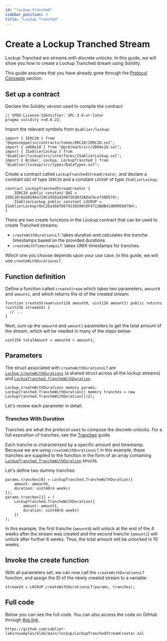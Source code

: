 ```yaml
---
id: "lockup-tranched"
sidebar_position: 3
title: "Lockup Tranched"
---
```



# Create a Lockup Tranched Stream

Lockup Tranched are streams with discrete unlocks. In this guide, we will show you how to create a Lockup Tranched
stream using Solidity.

This guide assumes that you have already gone through the [Protocol Concepts](/concepts/streaming) section.

<AdmonitionSimpleCode />

## Set up a contract

Declare the Solidity version used to compile the contract:

```solidity
// SPDX-License-Identifier: GPL-3.0-or-later
pragma solidity >=0.8.22;
```

Import the relevant symbols from `@sablier/lockup`:

```solidity
import { IERC20 } from "@openzeppelin/contracts/token/ERC20/IERC20.sol";
import { ud60x18 } from "@prb/math/src/UD60x18.sol";
import { ISablierLockup } from "@sablier/lockup/src/interfaces/ISablierLockup.sol";
import { Broker, Lockup, LockupTranched } from "@sablier/lockup/src/types/DataTypes.sol";
```

Create a contract called `LockupTranchedStreamCreator`, and declare a constant `DAI` of type `IERC20` and a constant
`LOCKUP` of type `ISablierLockup`:

```solidity
contract LockupTranchedStreamCreator {
    IERC20 public constant DAI = IERC20(0x68194a729C2450ad26072b3D33ADaCbcef39D574);
    ISablierLockup public constant LOCKUP = ISablierLockup(0xC2Da366fD67423b500cDF4712BdB41d0995b0794);
}
```

<Deployment protocol="Lockup" />

There are two create functions in the Lockup contract that can be used to create Tranched streams:

- `createWithDurationsLT`: takes duration and calculates the tranche timestamps based on the provided durations.
- `createWithTimestampsLT`: takes UNIX timestamps for tranches.

Which one you choose depends upon your use case. In this guide, we will use `createWithDurationsLT`.

## Function definition

Define a function called `createStream` which takes two parameters, `amount0` and `amount1`, and which returns the id of
the created stream:

```solidity
function createStream(uint128 amount0, uint128 amount1) public returns (uint256 streamId) {
  // ...
}
```

Next, sum up the `amount0` and `amount1` parameters to get the total amount of the stream, which will be needed in many
of the steps below:

```solidity
uint256 totalAmount = amount0 + amount1;
```

<TokenApproval />

## Parameters

The struct associated with `createWithDurationsLT` are
[`Lockup.CreateWithDurations`](/reference/lockup/contracts/types/library.Lockup#createwithdurations) (a shared struct
across all the lockup streams) and
[`LockupTranched.TrancheWithDuration`](/reference/lockup/contracts/types/library.LockupTranched#tranchewithduration).

```solidity
Lockup.CreateWithDurations memory params;
LockupTranched.TrancheWithDuration[] memory tranches = new LockupTranched.TrancheWithDuration[](2);
```

Let's review each parameter in detail.

<LockupParam />

### Tranches With Duration

Tranches are what the protocol uses to compose the discrete unlocks. For a full exposition of tranches, see the
[Tranches](/concepts/lockup/tranches) guide.

Each tranche is characterized by a specific amount and timestamp. Because we are using `createWithDurationsLT` in this
example, these tranches are supplied to the function in the form of an array containing
[`LockupTranched.TrancheWithDuration`](/reference/lockup/contracts/types/library.LockupTranched#tranchewithduration)
structs.

Let's define two dummy tranches:

```solidity
params.tranches[0] = LockupTranched.TrancheWithDuration({
    amount: amount0,
    duration: uint40(4 weeks)
});
params.tranches[1] = (
    LockupTranched.TrancheWithDuration({
        amount: amount1,
        duration: uint40(6 weeks)
    })
);
```

In this example, the first tranche (`amount0`) will unlock at the end of the 4 weeks after the stream was created and
the second tranche (`amount1`) will unlock after further 6 weeks. Thus, the total amount will be unlocked in 10 weeks.

## Invoke the create function

With all parameters set, we can now call the `createWithDurationsLT` function, and assign the ID of the newly created
stream to a variable:

```solidity
streamId = LOCKUP.createWithDurationsLT(params, tranches);
```

## Full code

Below you can see the full code. You can also access the code on GitHub through
[this link](https://github.com/sablier-labs/examples/blob/main/lockup/LockupTranchedStreamCreator.sol).

```solidity reference title="Lockup Tranched Stream Creator"
https://github.com/sablier-labs/examples/blob/main/lockup/LockupTranchedStreamCreator.sol
```

